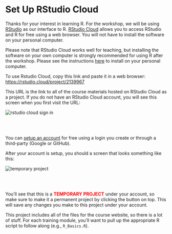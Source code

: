 # Set Up RStudio Cloud

Thanks for your interest in learning R.  For the workshop, we will be using [RStudio](https://www.rstudio.com/) as our interface to R. [RStudio Cloud](https://rstudio.cloud/) allows you to access RStudio and R for free using a web browser.  You will not have to install the software on your personal computer.

Please note that RStudio Cloud works well for teaching, but installing the software on your own computer is strongly recommended for using R after the workshop.  Please see the instructions [here](setup.html) to install on your personal computer.   

To use Rstudio Cloud, copy this link and paste it in a web browser: <https://rstudio.cloud/project/2139967> 

This URL is the link to all of the course materials hosted on RStudio Cloud as a project.  If you do not have an RStudio Cloud account, you will see this screen when you first visit the URL: 

![](figure/cloudsignup.PNG#inline-img "rstudio cloud sign in")

<br></br>

You can [setup an account](https://login.rstudio.cloud/register?redirect=https%3A%2F%2Fclient.login.rstudio.cloud%2Foauth%2Flogin%3Fshow_auth%3D0%26show_login%3D1%26show_setup%3D1) for free using a login you create or through a third-party (Google or GitHub).  

After your account is setup, you should a screen that looks something like this:

![](figure/tempproj.PNG#inline-img "temporary project")

<br></br>

You'll see that this is a <b><span style="color:red">TEMPORARY PROJECT</span></b> under your account, so make sure to make it a permanent project by clicking the button on top.  This will save any changes you make to this project under your account. 

This project includes all of the files for the course website, so there is a lot of stuff. For each training module, you'll want to pull up the appropriate R script to follow along (e.g., `R_Basics.R`).
